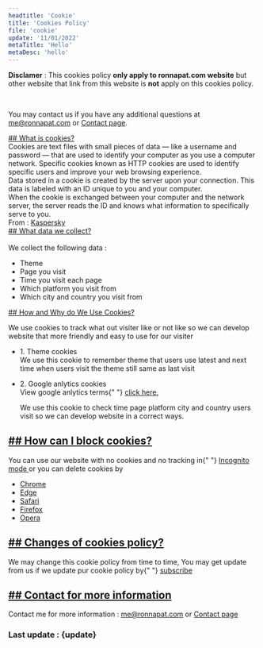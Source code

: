 ```yaml
---
headtitle: 'Cookie'
title: 'Cookies Policy'
file: 'cookie'
update: '11/01/2022'
metaTitle: 'Hello'
metaDesc: 'hello'
---
```


**Disclamer** :
This cookies policy **only apply to ronnapat.com website** but
other website that link from this website is **not** apply on
this cookies policy.

<br />

You may contact us if you have any additional questions at
<a href="mailto:me@ronnapat.com" className="underline">me@ronnapat.com</a> 
or <a href="/contact" className="underline">Contact page</a>.

<div className="mt-14" id="what-is-cookies">
    <a href="#what-is-cookies">
        ## What is cookies?
    </a>
    <br />
    Cookies are text files with small pieces of data — like a username
    and password — that are used to identify your computer as you use
    a computer network. Specific cookies known as HTTP cookies are
    used to identify specific users and improve your web browsing
    experience.
    <br />
    Data stored in a cookie is created by the server upon your
    connection. This data is labeled with an ID unique to you and your
    computer.
    <br />
    When the cookie is exchanged between your computer and the network
    server, the server reads the ID and knows what information to
    specifically serve to you.
    <br />
    From : <a className="ml-2 underline" href="https://www.kaspersky.com/resource-center/definitions/cookies" target="_blank" rel="noopener">Kaspersky</a>
</div>
<div className="mt-14" id="what-data-we-collect">
    <a href="#what-data-we-collect" className="tag inline-flex">
      ## What data we collect?
    </a>
    <br />
    <br />
    We collect the following data :
    <ul className="list-decimal ml-5 text-gray-700 dark:text-gray-200">
      <li>Theme</li>
      <li>Page you visit</li>
      <li>Time you visit each page</li>
      <li>Which platform you visit from</li>
      <li>Which city and country you visit from</li>
    </ul>
</div>
<div className="mt-14" id="how-and-why-do-we-use-cookies">
    <a
      href="#how-and-why-do-we-use-cookies"
      className="tag inline-flex"
    >
      ## How and Why do We Use Cookies?
    </a>
  <p className="mt-10 text-gray-700 dark:text-gray-200">
    We use cookies to track what out visiter like or not like so we
    can develop website that more friendly and easy to use for our
    visiter
    <ul className="mt-3">
      <li className="text-xl mb-2">1. Theme cookies</li>
      We use this cookie to remember theme that users use latest and
      next time when users visit the theme still same as last visit
    </ul>
    <ul className="mt-2">
      <li className="text-xl mb-2">2. Google anlytics cookies</li>
      View google anlytics terms{" "}
      <a
        href="https://marketingplatform.google.com/about/analytics/terms/us/"
        className="underline"
        target="_blank"
        rel="noopener"
      >
        click here.
      </a>
      <p className="mt-2"></p>
      We use this cookie to check time page platform city and country
      users visit so we can develop website in a correct ways.
    </ul>
  </p>
</div>
<div className="mt-14" id="how-can-i-block-cookie">
  <h2>
    <a href="#how-can-i-block-cookie" className="tag inline-flex">
      ## How can I block cookies?
    </a>
  </h2>
  <p className="mt-10">
    You can use our website with no cookies and no tracking in{" "}
    <a
      className="underline"
      href="https://support.google.com/chrome/answer/95464?hl=en&co=GENIE.Platform%3DDesktop"
      target="_blank"
      rel="noopener"
    >
      Incognito mode
    </a> 
    or you can delete cookies by
    <ul className="list-disc ml-5 mt-2">
      <li>
        <a
          className="underline"
          href="https://support.google.com/chrome/answer/95647?hl=en&co=GENIE.Platform=Desktop"
          target="_blank"
          rel="noopener"
        >
          Chrome
        </a>
      </li>
      <li>
        <a
          className="underline"
          href="https://support.microsoft.com/en-us/microsoft-edge/delete-cookies-in-microsoft-edge-63947406-40ac-c3b8-57b9-2a946a29ae09"
          target="_blank"
          rel="noopener"
        >
          Edge
        </a>
      </li>
      <li>
        <a
          className="underline"
          href="https://support.apple.com/en-us/HT201265"
          target="_blank"
          rel="noopener"
        >
          Safari
        </a>
      </li>
      <li>
        <a
          className="underline"
          href="https://support.mozilla.org/en-US/kb/clear-cookies-and-site-data-firefox"
          target="_blank"
          rel="noopener"
        >
          Firefox
        </a>
      </li>
      <li>
        <a
          className="underline"
          href="https://www.opera.com/use-cases/clean-browser-and-remove-trackers"
          target="_blank"
          rel="noopener"
        >
          Opera
        </a>
      </li>
    </ul>
  </p>
</div>
<div className="mt-14" id="changes-of-cookies-policy">
  <h2>
    <a href="#changes-of-cookies-policy" className="tag inline-flex">
      ## Changes of cookies policy?
    </a>
  </h2>
  <p className="mt-10">
    We may change this cookie policy from time to time, You may get
    update from us if we update pur cookie policy by{" "}
    <a href="/sub" className="underline">
      subscribe
    </a>
  </p>
</div>
<div className="mt-14 mb-10" id="contact-for-more-information">
  <h2>
    <a
      href="#contact-for-more-information"
      className="tag inline-flex"
    >
     ## Contact for more information
    </a>
  </h2>
  <p className="mt-10">
                      Contact me for more information : <a href="mailto:me@ronnapat.com" className="underline">me@ronnapat.com</a> or
<a className="underline" href="/contact">Contact page</a>
  </p>
</div>
<h3 className="text-2xl text-gray-600 dark:text-gray-200">
  Last update : {update}
</h3>